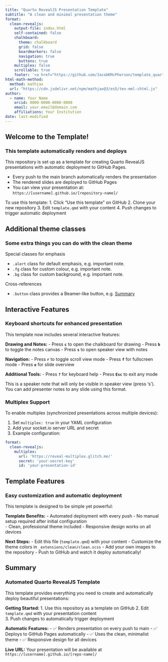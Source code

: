 ```yaml
---
title: "Quarto RevealJS Presentation Template"
subtitle: "A clean and minimal presentation theme"
format: 
  clean-revealjs:
    output-file: index.html
    self-contained: false
    chalkboard:
      theme: chalkboard
      grid: false
      boardmarkers: false
      navigation: true
      buttons: true
    multiplex: false
    scrollable: true
    footer: '<a href="https://github.com/JacobKMcPherson/template_quarto_presentation" target="_blank">🔗 View on GitHub</a>'
html-math-method:
  method: mathjax
  url: "https://cdn.jsdelivr.net/npm/mathjax@3/es5/tex-mml-chtml.js"
author:
  - name: Your Name
    orcid: 0000-0000-0000-0000
    email: your.email@domain.com
    affiliations: Your Institution
date: last-modified
---
```


## Welcome to the Template!

### This template automatically renders and deploys

This repository is set up as a template for creating Quarto RevealJS presentations with automatic deployment to GitHub Pages.

- Every push to the main branch automatically renders the presentation
- The rendered slides are deployed to GitHub Pages
- You can view your presentation at: `https://[username].github.io/[repository-name]/`

To use this template:
1. Click "Use this template" on GitHub
2. Clone your new repository
3. Edit `template.qmd` with your content
4. Push changes to trigger automatic deployment

## Additional theme classes

### Some extra things you can do with the clean theme

Special classes for emphasis

- `.alert` class for default emphasis, e.g. [important note]{.alert}.
- `.fg` class for custom colour, e.g. [important note]{.fg style="--col: #e64173"}.
- `.bg` class for custom background, e.g. [important note]{.bg style="--col: #e64173"}.

Cross-references

- `.button` class provides a Beamer-like button, e.g.
[[Summary]{.button}](#sec-summary)

## Interactive Features

### Keyboard shortcuts for enhanced presentation

This template now includes several interactive features:

**Drawing and Notes:**
- Press **`c`** to open the chalkboard for drawing
- Press **`b`** to toggle the notes canvas
- Press **`s`** to open speaker view with notes

**Navigation:**
- Press **`r`** to toggle scroll view mode
- Press **`f`** for fullscreen mode
- Press **`o`** for slide overview

**Additional Tools:**
- Press **`?`** for keyboard help
- Press **`Esc`** to exit any mode

::: {.notes}
This is a speaker note that will only be visible in speaker view (press 's'). You can add presenter notes to any slide using this format.
:::

### Multiplex Support

To enable multiplex (synchronized presentations across multiple devices):

1. Set `multiplex: true` in your YAML configuration
2. Add your socket.io server URL and secret
3. Example configuration:
```yaml
format:
  clean-revealjs:
    multiplex:
      url: 'https://reveal-multiplex.glitch.me/'
      secret: 'your-secret-key'
      id: 'your-presentation-id'
```

## Template Features

### Easy customization and automatic deployment

This template is designed to be simple yet powerful:

**Template Benefits:**
- Automated deployment with every push
- No manual setup required after initial configuration  
- Clean, professional theme included
- Responsive design works on all devices

**Next Steps:**
- Edit this file (`template.qmd`) with your content
- Customize the theme colors in `_extensions/clean/clean.scss`
- Add your own images to the repository
- Push to GitHub and watch it deploy automatically!

## Summary {#sec-summary}

### Automated Quarto RevealJS Template

This template provides everything you need to create and automatically deploy beautiful presentations:

**Getting Started:**
1. Use this repository as a template on GitHub
2. Edit `template.qmd` with your presentation content  
3. Push changes to automatically trigger deployment

**Automatic Features:**
- ✅ Renders presentation on every push to main
- ✅ Deploys to GitHub Pages automatically
- ✅ Uses the clean, minimalist theme
- ✅ Responsive design for all devices

**Live URL:** Your presentation will be available at `https://[username].github.io/[repo-name]/`
